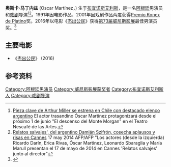 '''奥斯卡·马丁内兹''' (Oscar Martínez，{{bd|1949年|10月23日}}) 生于[[布宜诺斯艾利斯|布宜诺斯艾利斯]]，是一名[[阿根廷|阿根廷]]男演员和[[戏剧|戏剧]]导演<ref>[http://www.emol.com/noticias/magazine/2011/05/26/483828/pieza-clave-de-arthur-miller-se-estrena-en-chile-con-destacado-elenco-argentino.html Pieza clave de Arthur Miller se estrena en Chile con destacado elenco argentino] {{Wayback|url=http://www.emol.com/noticias/magazine/2011/05/26/483828/pieza-clave-de-arthur-miller-se-estrena-en-chile-con-destacado-elenco-argentino.html |date=20160305021858 }} El actor trasandino Óscar Martínez protagonizará desde el próximo 1 de junio "El descenso del Monte Morgan" en el Teatro Nescafé de las Artes.</ref><ref>[https://es.noticias.yahoo.com/relatos-salvajes-del-argentino-dami%C3%A1n-szifr%C3%B3n-cosecha-aplausos-172105709.html Relatos salvajes', del argentino Damián Szifrón, cosecha aplausos y risas en Cannes] {{Wayback|url=https://es.noticias.yahoo.com/relatos-salvajes-del-argentino-dami%C3%A1n-szifr%C3%B3n-cosecha-aplausos-172105709.html |date=20141209221350 }} 17 may 2014 AFP/AFP "Los actores (desde la izquierda) Ricardo Darín, Erica Rivas, Óscar Martínez, Leonardo Sbaraglia y María Marull presentan el 17 de mayo de 2014 en Cannes 'Relatos salvajes' junto al director"</ref>。1991年因电影作品、2001年因戏剧作品两度获得[[Konex_Award|Premio Konex de Platino]]奖。2016年以电影《[[杰出公民|杰出公民]]》获得[[第73届威尼斯影展|第73届威尼斯影展]]最佳男演员奖。<ref >{{cite web |url=http://news.mtime.com/2016/09/11/1559537.html |language= |title=2016威尼斯电影节闭幕大奖揭晓 |publisher=Mtime时光网 |date=2016-09-11 |accessdate= |archive-url=https://web.archive.org/web/20160914191840/http://news.mtime.com/2016/09/11/1559537.html |archive-date=2016-09-14 |dead-url=yes }}</ref>

==主要电影==
*《[[杰出公民|杰出公民]]》 (2016)

==参考资料==
{{reflist}}
{{威尼斯影展最佳男演員獎}}
{{DEFAULTSORT:Martinez, Oscar}}

[[Category:阿根廷男演员|Category:阿根廷男演员]]
[[Category:威尼斯影展获奖者|Category:威尼斯影展获奖者]]
[[Category:布宜诺斯艾利斯人|Category:布宜诺斯艾利斯人]]
[[Category:戏剧导演|Category:戏剧导演]]